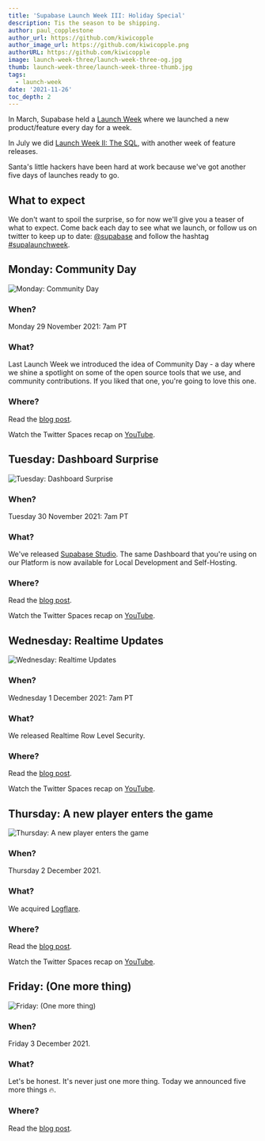 ```yaml
---
title: 'Supabase Launch Week III: Holiday Special'
description: Tis the season to be shipping.
author: paul_copplestone
author_url: https://github.com/kiwicopple
author_image_url: https://github.com/kiwicopple.png
authorURL: https://github.com/kiwicopple
image: launch-week-three/launch-week-three-og.jpg
thumb: launch-week-three/launch-week-three-thumb.jpg
tags:
  - launch-week
date: '2021-11-26'
toc_depth: 2
---
```


In March, Supabase held a [Launch Week](/blog/2021/03/25/launch-week) where we launched a new product/feature every day for a week.

In July we did [Launch Week II: The SQL](/blog/2021/07/22/supabase-launch-week-sql), with another week of feature releases.

Santa's little hackers have been hard at work because we've got another five days of launches ready to go.

## What to expect

We don't want to spoil the surprise, so for now we'll give you a teaser of what to expect. Come back each day to see what we launch, or follow us on twitter to keep up to date: [@supabase](https://twitter.com/supabase) and follow the hashtag [#supalaunchweek](https://twitter.com/hashtag/supalaunchweek).

## Monday: Community Day

![Monday: Community Day](/images/blog/launch-week-three/communityday.jpg)

### **When?**

Monday 29 November 2021: 7am PT

### What?

Last Launch Week we introduced the idea of Community Day - a day where we shine a spotlight on some of the open source tools that we use, and community contributions. If you liked that one, you're going to love this one.

### Where?

Read the [blog post](/blog/2021/11/29/community-day). 

Watch the Twitter Spaces recap on [YouTube](https://youtu.be/9zmaKt6evxw).

## Tuesday: Dashboard Surprise

![Tuesday: Dashboard Surprise](/images/blog/launch-week-three/elf.jpg)

### **When?**

Tuesday 30 November 2021: 7am PT

### What?

We've released [Supabase Studio](https://github.com/supabase/supabase/tree/master/studio). The same Dashboard that you're using on our Platform is now available for Local Development and Self-Hosting.

### Where?

Read the [blog post](/blog/2021/11/30/supabase-studio). 

Watch the Twitter Spaces recap on [YouTube](https://youtu.be/n1QGq75ZzvE).

## Wednesday: Realtime Updates

![Wednesday: Realtime Updates](/images/blog/launch-week-three/grinch.jpg)

### **When?**

Wednesday 1 December 2021: 7am PT

### What?

We released Realtime Row Level Security.

### Where?

Read the [blog post](/blog/2021/12/01/realtime-row-level-security-in-postgresql). 

Watch the Twitter Spaces recap on [YouTube](https://youtu.be/4thVj8j19s).

## Thursday: A new player enters the game

![Thursday: A new player enters the game](/images/blog/launch-week-three/arnie.jpg)

### **When?**

Thursday 2 December 2021.

### What?

We acquired [Logflare](https://logflare.app).

### Where?

Read the [blog post](/blog/2021/12/02/supabase-acquires-logflare). 

Watch the Twitter Spaces recap on [YouTube](https://youtu.be/9zmaKt6evxw).

## Friday: (One more thing)

![Friday: (One more thing)](/images/blog/launch-week-three/danny.jpg)

### **When?**

Friday 3 December 2021.

### What?

Let's be honest. It's never just one more thing. Today we announced five more things 🔥.

### Where?

Read the [blog post](/blog/2021/11/30/supabase-studio). 

